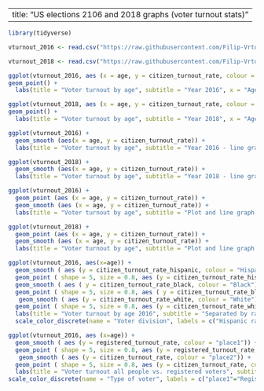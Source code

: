 
---
title: "US elections 2106 and 2018 graphs (voter turnout stats)"
---

```{r}
library(tidyverse)

vturnout_2016 <- read.csv("https://raw.githubusercontent.com/Filip-Vrto/Project_politics_1/main/turnout_rates_by_age_2016.csv")

vturnout_2018 <- read.csv("https://raw.githubusercontent.com/Filip-Vrto/Project_politics_1/main/turnout_rates_by_age_2018.csv")

ggplot(vturnout_2016, aes (x = age, y = citizen_turnout_rate, colour = registered_turnout_rate)) +
geom_point() +
  labs(title = "Voter turnout by age", subtitle = "Year 2016", x = "Age (years)", y = "Turnout", colour = "Turnout of registered voters", caption = "Small graph of 2016 data")

ggplot(vturnout_2018, aes (x = age, y = citizen_turnout_rate, colour = registered_turnout_rate)) +
geom_point() +
  labs(title = "Voter turnout by age", subtitle = "Year 2018", x = "Age (years)", y = "Turnout", colour = "Turnout of registered voters", caption = "Small graph of 2018 data")

ggplot(vturnout_2016) +
  geom_smooth (aes(x = age, y = citizen_turnout_rate)) +
  labs(title = "Voter turnout by age", subtitle = "Year 2016 - line graph", x = "Age (years)", y = "Turnout", caption = "Line graph of 2016 data")

ggplot(vturnout_2018) +
  geom_smooth (aes(x = age, y = citizen_turnout_rate)) +
  labs(title = "Voter turnout by age", subtitle = "Year 2018 - line graph", x = "Age (years)", y = "Turnout", caption = "Line graph of 2018 data")

ggplot(vturnout_2016) + 
  geom_point (aes (x = age, y = citizen_turnout_rate)) +
  geom_smooth (aes (x = age, y = citizen_turnout_rate)) +
  labs(title = "Voter turnout by age", subtitle = "Plot and line graph - 2016", x = "Age", y = "Voter turnout")

ggplot(vturnout_2018) + 
  geom_point (aes (x = age, y = citizen_turnout_rate)) +
  geom_smooth (aes (x = age, y = citizen_turnout_rate)) +
  labs(title = "Voter turnout by age", subtitle = "Plot and line graph - 2018", x = "Age", y = "Voter turnout")

ggplot(vturnout_2016, aes(x=age)) +
  geom_smooth ( aes (y = citizen_turnout_rate_hispanic, colour = "Hispanic")) +
  geom_point ( shape = 5, size = 0.8, aes (y = citizen_turnout_rate_hispanic, colour = "Hispanic")) +
  geom_smooth ( aes ( y = citizen_turnout_rate_black, colour = "Black")) +
  geom_point ( shape = 5, size = 0.8, aes ( y = citizen_turnout_rate_black, colour = "Black")) +
   geom_smooth ( aes (y = citizen_turnout_rate_white, colour = "White")) +
  geom_point ( shape = 5, size = 0.8, aes (y = citizen_turnout_rate_white, colour = "White")) +
  labs(title = "Voter turnout by age 2016", subtitle = "Separated by race (White, Black and Hispanic)", x = "Age", y = "Voter turnout") +
  scale_color_discrete(name = "Voter division", labels = c("Hispanic race", "Black race", "White race"))

ggplot(vturnout_2016, aes (x=age)) +
  geom_smooth ( aes (y = registered_turnout_rate, colour = "place1")) +
  geom_point ( shape = 5, size = 0.8, aes (y = registered_turnout_rate, colour = "place1")) +
   geom_smooth ( aes (y = citizen_turnout_rate, colour = "place2")) +
  geom_point ( shape = 5, size = 0.8, aes (y = citizen_turnout_rate, colour = "place2")) +
  labs(title = "Voter turnout all people vs. registered voters", subtitle = "US 2016 elections", x = "Age", y = "Voter turnout") +
scale_color_discrete(name = "Type of voter", labels = c("place1"="Registered", "place2"="All people"))
```
